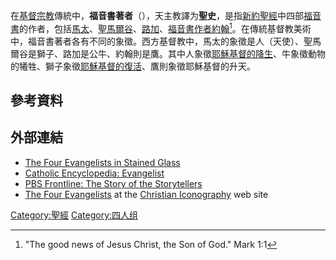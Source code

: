 在[[基督宗教|基督宗教]]傳統中，'''福音書著者'''（{{lang-en|Evangelists}}），天主教譯为'''聖史'''，是指[[新約聖經|新約聖經]]中四部[[福音書|福音書]]的作者，包括[[馬太|馬太]]、[[聖馬爾谷|聖馬爾谷]]、[[路加|路加]]、[[福音書作者約翰|福音書作者約翰]]<ref>"The good news of Jesus Christ, the Son of God." Mark 1:1</ref>。在傳統基督教美術中，福音書著者各有不同的象徵。西方基督教中，馬太的象徵是人（天使）、聖馬爾谷是獅子、路加是公牛、約翰則是鷹。其中人象徵[[耶穌降生|耶穌基督的降生]]、牛象徵動物的犧牲、獅子象徵[[耶穌復活|耶穌基督的復活]]、鷹則象徵耶穌基督的升天。

==參考資料==
{{reflist}}
==外部連結==
{{commons|Four Evangelists}}
* [https://web.archive.org/web/20041110205141/http://www.immanuel-highlands.org/StGlass/sg11.htm The Four Evangelists in Stained Glass]
*[http://www.newadvent.org/cathen/05645a.htm Catholic Encyclopedia: Evangelist] {{Wayback|url=http://www.newadvent.org/cathen/05645a.htm |date=20210421220341 }}
*[http://www.pbs.org/wgbh/pages/frontline/shows/religion/story/ PBS Frontline: The Story of the Storytellers] {{Wayback|url=http://www.pbs.org/wgbh/pages/frontline/shows/religion/story/ |date=20210126214921 }}
* [http://www.christianiconography.info/evangelists.html The Four Evangelists] {{Wayback|url=http://www.christianiconography.info/evangelists.html |date=20200806143645 }} at the [http://www.christianiconography.info Christian Iconography] {{Wayback|url=http://www.christianiconography.info/ |date=20180403131635 }} web site
{{天主教聖人}}
[[Category:聖經|Category:聖經]]
[[Category:四人组|Category:四人组]]